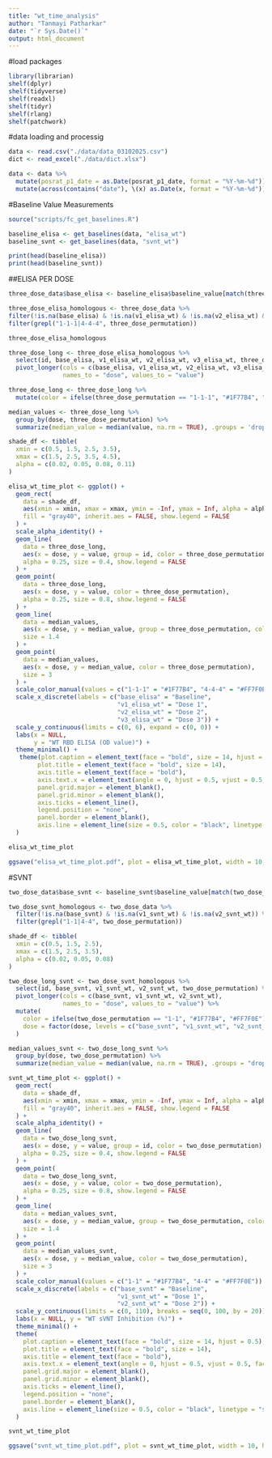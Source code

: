 ```yaml
---
title: "wt_time_analysis"
author: "Tanmayi Patharkar"
date: "`r Sys.Date()`"
output: html_document
---
```

#load packages 
```r
library(librarian)
shelf(dplyr) 
shelf(tidyverse)
shelf(readxl)
shelf(tidyr)
shelf(rlang)
shelf(patchwork)
```

#data loading and processig 
```r
data <- read.csv("./data/data_03102025.csv") 
dict <- read_excel("./data/dict.xlsx")

data <- data %>%
  mutate(posrat_p1_date = as.Date(posrat_p1_date, format = "%Y-%m-%d")) %>%
  mutate(across(contains("date"), \(x) as.Date(x, format = "%Y-%m-%d"))) 
```


#Baseline Value Measurements
```r
source("scripts/fc_get_baselines.R")
```

```r
baseline_elisa <- get_baselines(data, "elisa_wt")  
baseline_svnt <- get_baselines(data, "svnt_wt")    

print(head(baseline_elisa))
print(head(baseline_svnt))
```

##ELISA PER DOSE 
```r
three_dose_data$base_elisa <- baseline_elisa$baseline_value[match(three_dose_data$id, baseline_elisa$id)]

three_dose_elisa_homologous <- three_dose_data %>%
filter(!is.na(base_elisa) & !is.na(v1_elisa_wt) & !is.na(v2_elisa_wt) & !is.na(v3_elisa_wt)) %>%
filter(grepl("1-1-1|4-4-4", three_dose_permutation))

three_dose_elisa_homologous
```


```r
three_dose_long <- three_dose_elisa_homologous %>%
  select(id, base_elisa, v1_elisa_wt, v2_elisa_wt, v3_elisa_wt, three_dose_permutation) %>%
  pivot_longer(cols = c(base_elisa, v1_elisa_wt, v2_elisa_wt, v3_elisa_wt), 
               names_to = "dose", values_to = "value")

three_dose_long <- three_dose_long %>%
  mutate(color = ifelse(three_dose_permutation == "1-1-1", "#1F77B4", "#FF7F0E")) 

median_values <- three_dose_long %>%
  group_by(dose, three_dose_permutation) %>%
  summarize(median_value = median(value, na.rm = TRUE), .groups = 'drop')
```



```r
shade_df <- tibble(
  xmin = c(0.5, 1.5, 2.5, 3.5),
  xmax = c(1.5, 2.5, 3.5, 4.5),
  alpha = c(0.02, 0.05, 0.08, 0.11)   
)

elisa_wt_time_plot <- ggplot() +
  geom_rect(
    data = shade_df,
    aes(xmin = xmin, xmax = xmax, ymin = -Inf, ymax = Inf, alpha = alpha),
    fill = "gray40", inherit.aes = FALSE, show.legend = FALSE
  ) +
  scale_alpha_identity() +
  geom_line(
    data = three_dose_long,
    aes(x = dose, y = value, group = id, color = three_dose_permutation),
    alpha = 0.25, size = 0.4, show.legend = FALSE
  ) +
  geom_point(
    data = three_dose_long,
    aes(x = dose, y = value, color = three_dose_permutation),
    alpha = 0.25, size = 0.8, show.legend = FALSE
  ) +
  geom_line(
    data = median_values,
    aes(x = dose, y = median_value, group = three_dose_permutation, color = three_dose_permutation),
    size = 1.4
  ) +
  geom_point(
    data = median_values,
    aes(x = dose, y = median_value, color = three_dose_permutation),
    size = 3
  ) +
  scale_color_manual(values = c("1-1-1" = "#1F77B4", "4-4-4" = "#FF7F0E")) +
  scale_x_discrete(labels = c("base_elisa" = "Baseline",
                              "v1_elisa_wt" = "Dose 1",
                              "v2_elisa_wt" = "Dose 2",
                              "v3_elisa_wt" = "Dose 3")) +
  scale_y_continuous(limits = c(0, 6), expand = c(0, 0)) +
  labs(x = NULL,
       y = "WT RBD ELISA (OD value)") +
  theme_minimal() +
   theme(plot.caption = element_text(face = "bold", size = 14, hjust = 0.5),
        plot.title = element_text(face = "bold", size = 14),
        axis.title = element_text(face = "bold"),
        axis.text.x = element_text(angle = 0, hjust = 0.5, vjust = 0.5, face = "bold"),  
        panel.grid.major = element_blank(),  
        panel.grid.minor = element_blank(),  
        axis.ticks = element_line(),  
        legend.position = "none",
        panel.border = element_blank(),
        axis.line = element_line(size = 0.5, color = "black", linetype = "solid")
  )

elisa_wt_time_plot 

ggsave("elisa_wt_time_plot.pdf", plot = elisa_wt_time_plot, width = 10, height = 6)
```


#SVNT 
```r
two_dose_data$base_svnt <- baseline_svnt$baseline_value[match(two_dose_data$id, baseline_svnt$id)]

two_dose_svnt_homologous <- two_dose_data %>%
  filter(!is.na(base_svnt) & !is.na(v1_svnt_wt) & !is.na(v2_svnt_wt)) %>%
  filter(grepl("1-1|4-4", two_dose_permutation))

shade_df <- tibble(
  xmin = c(0.5, 1.5, 2.5),
  xmax = c(1.5, 2.5, 3.5),
  alpha = c(0.02, 0.05, 0.08)
)

two_dose_long_svnt <- two_dose_svnt_homologous %>%
  select(id, base_svnt, v1_svnt_wt, v2_svnt_wt, two_dose_permutation) %>%
  pivot_longer(cols = c(base_svnt, v1_svnt_wt, v2_svnt_wt),
               names_to = "dose", values_to = "value") %>%
  mutate(
    color = ifelse(two_dose_permutation == "1-1", "#1F77B4", "#FF7F0E"),
    dose = factor(dose, levels = c("base_svnt", "v1_svnt_wt", "v2_svnt_wt"))
  )

median_values_svnt <- two_dose_long_svnt %>%
  group_by(dose, two_dose_permutation) %>%
  summarize(median_value = median(value, na.rm = TRUE), .groups = "drop")

```

```r
svnt_wt_time_plot <- ggplot() +
  geom_rect(
    data = shade_df,
    aes(xmin = xmin, xmax = xmax, ymin = -Inf, ymax = Inf, alpha = alpha),
    fill = "gray40", inherit.aes = FALSE, show.legend = FALSE
  ) +
  scale_alpha_identity() +
  geom_line(
    data = two_dose_long_svnt,
    aes(x = dose, y = value, group = id, color = two_dose_permutation),
    alpha = 0.25, size = 0.4, show.legend = FALSE
  ) +
  geom_point(
    data = two_dose_long_svnt,
    aes(x = dose, y = value, color = two_dose_permutation),
    alpha = 0.25, size = 0.8, show.legend = FALSE
  ) +
  geom_line(
    data = median_values_svnt,
    aes(x = dose, y = median_value, group = two_dose_permutation, color = two_dose_permutation),
    size = 1.4
  ) +
  geom_point(
    data = median_values_svnt,
    aes(x = dose, y = median_value, color = two_dose_permutation),
    size = 3
  ) +
  scale_color_manual(values = c("1-1" = "#1F77B4", "4-4" = "#FF7F0E")) +
  scale_x_discrete(labels = c("base_svnt" = "Baseline",
                              "v1_svnt_wt" = "Dose 1",
                              "v2_svnt_wt" = "Dose 2")) +
  scale_y_continuous(limits = c(0, 110), breaks = seq(0, 100, by = 20)) +
  labs(x = NULL, y = "WT sVNT Inhibition (%)") +
  theme_minimal() +
  theme(
    plot.caption = element_text(face = "bold", size = 14, hjust = 0.5),
    plot.title = element_text(face = "bold", size = 14),
    axis.title = element_text(face = "bold"),
    axis.text.x = element_text(angle = 0, hjust = 0.5, vjust = 0.5, face = "bold"),
    panel.grid.major = element_blank(),
    panel.grid.minor = element_blank(),
    axis.ticks = element_line(),
    legend.position = "none",
    panel.border = element_blank(),
    axis.line = element_line(size = 0.5, color = "black", linetype = "solid")
  )

svnt_wt_time_plot

ggsave("svnt_wt_time_plot.pdf", plot = svnt_wt_time_plot, width = 10, height = 6)
```

